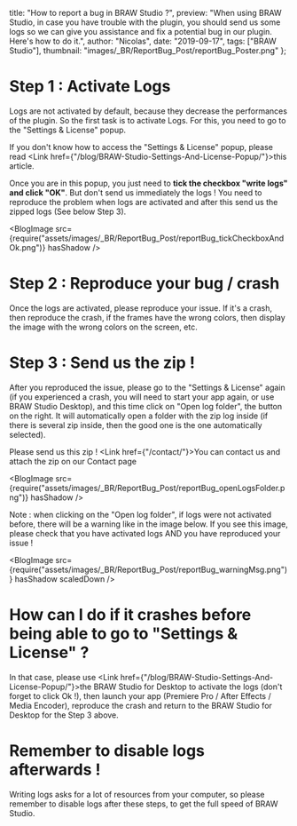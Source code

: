 
  title: "How to report a bug in BRAW Studio ?",
  preview:
    "When using BRAW Studio, in case you have trouble with the plugin, you should send us some logs so we can give you assistance and fix a potential bug in our plugin. Here's how to do it.",
  author: "Nicolas",
  date: "2019-09-17",
  tags: ["BRAW Studio"],
  thumbnail: "images/_BR/ReportBug_Post/reportBug_Poster.png"
};


# Step 1 : Activate Logs

Logs are not activated by default, because they decrease the performances of the plugin. So the first task is to activate Logs. For this, you need to go to the "Settings &amp; License" popup.

If you don't know how to access the "Settings &amp; License" popup, please read <Link href={"/blog/BRAW-Studio-Settings-And-License-Popup/"}>this article</Link>.

Once you are in this popup, you just need to <strong>tick the checkbox "write logs" and click "OK"</strong>. But don't send us immediately the logs ! You need to reproduce the problem when logs are activated and after this send us the zipped logs (See below Step 3).

<BlogImage
  src={require("assets/images/_BR/ReportBug_Post/reportBug_tickCheckboxAndOk.png")}
  hasShadow
/>

# Step 2 : Reproduce your bug / crash

Once the logs are activated, please reproduce your issue. If it's a crash, then reproduce the crash, if the frames have the wrong colors, then display the image with the wrong colors on the screen, etc.

# Step 3 : Send us the zip !

After you reproduced the issue, please go to the "Settings & License" again (if you experienced a crash, you will need to start your app again, or use BRAW Studio Desktop), and this time click on "Open log folder", the button on the right. It will automatically open a folder with the zip log inside (if there is several zip inside, then the good one is the one automatically selected).

Please send us this zip ! <Link href={"/contact/"}>You can contact us and attach the zip on our Contact page</Link>

<BlogImage
  src={require("assets/images/_BR/ReportBug_Post/reportBug_openLogsFolder.png")}
  hasShadow
/>

Note : when clicking on the "Open log folder", if logs were not activated before, there will be a warning like in the image below. If you see this image, please check that you have activated logs AND you have reproduced your issue !

<BlogImage
  src={require("assets/images/_BR/ReportBug_Post/reportBug_warningMsg.png")}
  hasShadow
  scaledDown
/>

# How can I do if it crashes before being able to go to "Settings & License" ?

In that case, please use <Link href={"/blog/BRAW-Studio-Settings-And-License-Popup/"}>the BRAW Studio for Desktop</Link> to activate the logs (don't forget to click Ok !), then launch your app (Premiere Pro / After Effects / Media Encoder), reproduce the crash and return to the BRAW Studio for Desktop for the Step 3 above.

# Remember to disable logs afterwards !

Writing logs asks for a lot of resources from your computer, so please remember to disable logs after these steps, to get the full speed of BRAW Studio.
